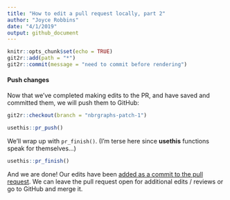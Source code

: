 ```yaml
---
title: "How to edit a pull request locally, part 2"
author: "Joyce Robbins"
date: "4/1/2019"
output: github_document
---
```


```r
knitr::opts_chunk$set(echo = TRUE)
git2r::add(path = "*")
git2r::commit(message = "need to commit before rendering")
```


#### Push changes

Now that we've completed making edits to the PR, and have saved and committed them, we will push them to GitHub:

```r
git2r::checkout(branch = "nbrgraphs-patch-1")
```


```r
usethis::pr_push()
```

We'll wrap up with `pr_finish()`. (I'm terse here since **usethis** functions speak for themselves...)

```r
usethis::pr_finish()
```

And we are done! Our edits have been [added as a commit to the pull request](https://github.com/jtr13/usethis_demos/pull/1).  We can leave the pull request open for additional edits / reviews or go to GitHub and merge it.
